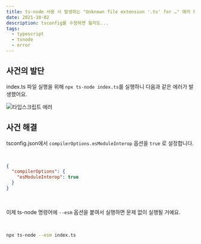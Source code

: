 ```yaml
---
title: ts-node 사용 시 발생하는 "Unknown file extension '.ts' for …" 에러 해결하기
date: 2021-10-02
description: tsconfig를 수정하면 될지도...
tags:
  - typescript
  - tsnode
  - error
---
```


## 사건의 발단

index.ts 파일 실행을 위해 `npx ts-node index.ts`를 실행하니 다음과 같은 에러가 발생했어요.

![타입스크립트 에러](./error.png)

## 사건 해결

tsconfig.json에서 `compilerOptions.esModuleInterop` 옵션을 `true` 로 설정합니다.

<br />

```json title=package.json
{
  "compilerOptions": {
    "esModuleInterop": true
  }
}
```

<br />

이제 ts-node 명령어에 `--esm` 옵션을 붙여서 실행하면 문제 없이 실행될 거예요.

<br />

```bash
npx ts-node --esm index.ts
```
